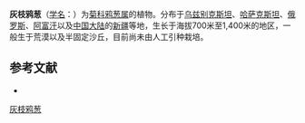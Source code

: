 {{Speciesbox
| name = 灰枝鸦葱
| status = 
| status_system = 
| image =
| genus = Scorzonera
| species = sericeo-lanata
| authority = (Bunge) Krasch. et Lipsch.
}}

'''灰枝鸦葱'''（[[学名|学名]]：{{lang|la|''Scorzonera sericeo-lanata''}}）为[[菊科|菊科]][[鸦葱属|鸦葱属]]的植物。分布于[[乌兹别克斯坦|乌兹别克斯坦]]、[[哈萨克斯坦|哈萨克斯坦]]、[[俄罗斯|俄罗斯]]、[[阿富汗|阿富汗]]以及[[中国大陆|中国大陆]]的[[新疆|新疆]]等地，生长于海拔700米至1,400米的地区，一般生于荒漠以及半固定沙丘，目前尚未由人工引种栽培。

== 参考文献 ==
<div class="references-small">
* {{cite web| url =http://www.bioinfo.cn/db05/KmzwSpecies.php?action=view&id=5485| title =灰枝鸦葱| work =《中国高等植物数据库全库》| publisher =中国科学院微生物研究所| author =昆明植物研究所| accessdate =2009-02-25| deadurl =yes| archiveurl =https://web.archive.org/web/20160305044942/http://www.bioinfo.cn/db05/KmzwSpecies.php?action=view&id=5485| archivedate =2016-03-05}}
</div>
{{Taxonbar|from=Q15231843}}

[[Category:鸦葱属|灰枝鸦葱]]


{{植物小作品}}